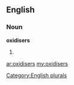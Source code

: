 ==English==

===Noun===
'''oxidisers'''

# {{plural of|[[oxidiser]]}}

[[Category:English plurals]]

[[ar:oxidisers]]
[[my:oxidisers]]